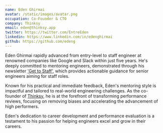 ```yaml
---
name: Eden Ghirmai
avatar: /static/images/avatar.png
occupation: Co-Founder & CTO
company: Thinksy
email: eden@thinksy.app
twitter: https://twitter.com/EntreEden
linkedin: https://www.linkedin.com/in/edenghirmai
github: https://github.com/edeng
---
```


Eden Ghirmai rapidly advanced from entry-level to staff engineer at renowned companies like Google and Slack within just five years. He's deeply committed to mentoring engineers, demonstrated through his newsletter ['Get to Staff'](https://newsletter.gettostaff.com), which provides actionable guidance for senior engineers aiming for staff roles.

Known for his practical and immediate feedback, Eden's mentoring style is impactful and tailored to real-world engineering challenges. As the co-founder of [Thinksy](https://thinksy.app/), he is at the forefront of transforming performance reviews, focusing on removing biases and accelerating the advancement of high performers.

Eden's dedication to career development and performance evaluation is a testament to his passion for helping engineers excel and grow in their careers.
